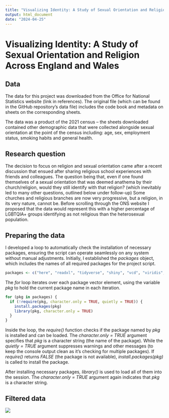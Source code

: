 ```yaml
---
title: "Visualizing Identity: A Study of Sexual Orientation and Religion Across England and Wales"
output: html_document
date: "2024-04-25"
---
```


# Visualizing Identity: A Study of Sexual Orientation and Religion Across England and Wales

## Data

The data for this project was downloaded from the Office for National Statistics website (link in references). The original file (which can be found in the GitHub repository's data file) includes the code book and metadata on sheets on the corresponding sheets.

The data was a product of the 2021 census – the sheets downloaded contained other demographic data that were collected alongside sexual orientation at the point of the census including: age, sex, employment status, smoking habits and general health.

## Research question

The decision to focus on religion and sexual orientation came after a recent discussion that ensued after sharing religious school experiences with friends and colleagues. The question being that, even if one found themselves of a sexual orientation that was deemed anathema by their church/religion, would they still identify with that religion? (which inevitably led to many other questions, outlined below under follow-up) Some churches and religious branches are now very progressive, but a religion, in its very nature, cannot be. Before scrolling through the ONS website I proposed that the data would represent this with a higher percentage of LGBTQIA+ groups identifying as not religious than the heterosexual population.

## Preparing the data 

I developed a loop to automatically check the installation of necessary packages, ensuring the script can operate seamlessly on any system without manual adjustments. Initially, I established the *packages* object, which includes the names of all required packages for the project script.

``` R
packages <- c("here", "readxl", "tidyverse", "shiny", "vcd", "viridis", "scales", "plotly")
```

The *for* loop iterates over each package vector element, using the variable *pkg* to hold the current package name in each iteration.

``` R
for (pkg in packages) {
  if (!require(pkg, character.only = TRUE, quietly = TRUE)) {
    install.packages(pkg)
    library(pkg, character.only = TRUE)
  }
}
```

Inside the loop, the *require()* function checks if the package named by *pkg* is installed and can be loaded. The *character.only = TRUE* argument specifies that *pkg* is a character string (the name of the package). While the *quietly = TRUE* argument suppresses warnings and other messages (to keep the console output clean as it's checking for multiple packages). If *require()* returns *FALSE* (the package is not available), *install.packages(pkg)* is called to install the package.

After installing necessary packages*, library()* is used to load all of them into the session. The *character.only = TRUE* argument again indicates that *pkg* is a character string.

##   Filtered data

![](table.png)
